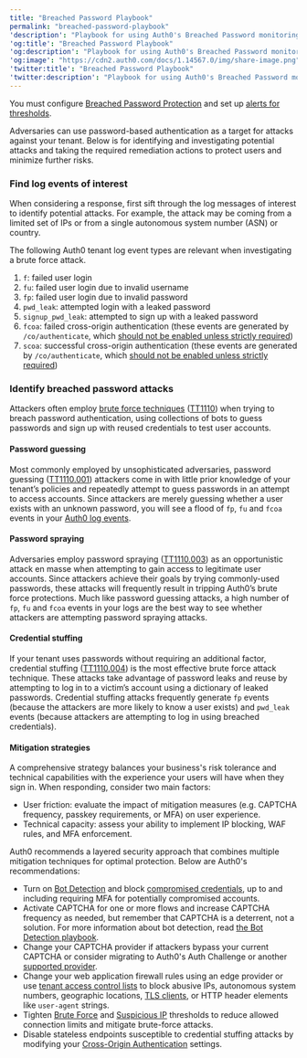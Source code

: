```yaml
---
title: "Breached Password Playbook"
permalink: "breached-password-playbook"
'description': "Playbook for using Auth0's Breached Password monitoring feature in the Security Center"
'og:title': "Breached Password Playbook"
'og:description': "Playbook for using Auth0's Breached Password monitoring feature in the Security Center"
'og:image': "https://cdn2.auth0.com/docs/1.14567.0/img/share-image.png"
'twitter:title': "Breached Password Playbook"
'twitter:description': "Playbook for using Auth0's Breached Password monitoring feature in the Security Center"
---
```


<Card title="Avant de commencer">

You must configure [Breached Password Protection](https://auth0.com/docs/secure/attack-protection/breached-password-detection) and set up [alerts for thresholds](https://auth0.com/docs/secure/security-center/security-alerts).

</Card>

Adversaries can use password-based authentication as a target for attacks against your tenant. Below is for identifying and investigating potential attacks and taking the required remediation actions to protect users and minimize further risks.

### Find log events of interest

When considering a response, first sift through the log messages of interest to identify potential attacks. For example, the attack may be coming from a limited set of IPs or from a single autonomous system number (ASN) or country.

The following Auth0 tenant log event types are relevant when investigating a brute force attack.



<Accordion title="Relevant log event types">

1. `f`: failed user login
2. `fu`: failed user login due to invalid username
3. `fp`: failed user login due to invalid password
4. `pwd_leak`: attempted login with a leaked password
5. `signup_pwd_leak`: attempted to sign up with a leaked password
6. `fcoa`: failed cross-origin authentication (these events are generated by `/co/authenticate`, which [should not be enabled unless strictly required](https://sec.okta.com/articles/2024/05/detecting-cross-origin-authentication-credential-stuffing-attacks/))
7. `scoa`: successful cross-origin authentication (these events are generated by `/co/authenticate`, which [should not be enabled unless strictly required](https://sec.okta.com/articles/2024/05/detecting-cross-origin-authentication-credential-stuffing-attacks/))

</Accordion>

### Identify breached password attacks

Attackers often employ [brute force techniques](/docs/fr-ca/secure/attack-protection/brute-force-protection) ([TT1110](https://attack.mitre.org/techniques/T1110/)) when trying to breach password authentication, using collections of bots to guess passwords and sign up with reused credentials to test user accounts.

#### Password guessing

Most commonly employed by unsophisticated adversaries, password guessing ([TT1110.001](https://attack.mitre.org/techniques/T1110/001/)) attackers come in with little prior knowledge of your tenant’s policies and repeatedly attempt to guess passwords in an attempt to access accounts. Since attackers are merely guessing whether a user exists with an unknown password, you will see a flood of `fp`, `fu` and `fcoa` events in your [Auth0 log events](/docs/fr-ca/deploy-monitor/logs/log-event-type-codes).

#### Password spraying

Adversaries employ password spraying ([TT1110.003](https://attack.mitre.org/techniques/T1110/003/)) as an opportunistic attack en masse when attempting to gain access to legitimate user accounts. Since attackers achieve their goals by trying commonly-used passwords, these attacks will frequently result in tripping Auth0’s brute force protections. Much like password guessing attacks, a high number of `fp`, `fu` and `fcoa` events in your logs are the best way to see whether attackers are attempting password spraying attacks.

#### Credential stuffing

If your tenant uses passwords without requiring an additional factor, credential stuffing ([TT1110.004](https://attack.mitre.org/techniques/T1110/004/)) is the most effective brute force attack technique. These attacks take advantage of password leaks and reuse by attempting to log in to a victim’s account using a dictionary of leaked passwords. Credential stuffing attacks frequently generate `fp` events (because the attackers are more likely to know a user exists) and `pwd_leak` events (because attackers are attempting to log in using breached credentials).

#### Mitigation strategies

A comprehensive strategy balances your business's risk tolerance and technical capabilities with the experience your users will have when they sign in. When responding, consider two main factors:

* User friction: evaluate the impact of mitigation measures (e.g. CAPTCHA frequency, passkey requirements, or <Tooltip href="/docs/docs/fr-ca/glossary?term=multifactor-authentication" tip="Authentification multifacteur (MFA)
Processus d’authentification de l’utilisateur qui utilise un facteur en plus du nom d’utilisateur et du mot de passe, tel qu’un code par SMS." cta="Voir le glossaire">MFA</Tooltip>) on user experience.
* Technical capacity: assess your ability to implement IP blocking, WAF rules, and MFA enforcement.

Auth0 recommends a layered security approach that combines multiple mitigation techniques for optimal protection. Below are Auth0's recommendations:

* Turn on [Bot Detection](/docs/fr-ca/secure/attack-protection/bot-detection) and block [compromised credentials](/docs/fr-ca/secure/attack-protection/breached-password-detection#configure-response-scenarios), up to and including requiring MFA for potentially compromised accounts.
* Activate CAPTCHA for one or more flows and increase CAPTCHA frequency as needed, but remember that CAPTCHA is a deterrent, not a solution. For more information about <Tooltip href="/docs/docs/fr-ca/glossary?term=bot-detection" tip="Détection de robots
Forme de protection contre les attaques par laquelle Auth0 bloque le trafic suspecté d’être le fait de robots en activant un CAPTCHA pendant le processus de connexion." cta="Voir le glossaire">bot detection</Tooltip>, read [the Bot Detection playbook](/docs/fr-ca/secure/attack-protection/playbooks/bot-detection-playbook).
* Change your CAPTCHA provider if attackers bypass your current CAPTCHA or consider migrating to Auth0's Auth Challenge or another [supported provider](/docs/fr-ca/secure/attack-protection/bot-detection/configure-captcha).
* Change your web application firewall rules using an edge provider or use [tenant access control lists](/docs/fr-ca/secure/tenant-access-control-list) to block abusive IPs, autonomous system numbers, geographic locations, [TLS clients](/docs/fr-ca/customize/custom-domains/self-managed-certificates/tls-ssl), or HTTP header elements like `user-agent` strings.
* Tighten [Brute Force](/docs/fr-ca/secure/attack-protection/brute-force-protection) and [Suspicious IP](/docs/fr-ca/secure/attack-protection/suspicious-ip-throttling) thresholds to reduce allowed connection limits and mitigate brute-force attacks.
* Disable stateless endpoints susceptible to credential stuffing attacks by modifying your [Cross-Origin Authentication](/docs/fr-ca/authenticate/login/cross-origin-authentication) settings.